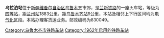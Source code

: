 {{Infobox China railway station
|车站名称 = 乌拉泊站
|图片 = 
|图片介绍 = 
 |车站位置=[[新疆维吾尔自治区|新疆维吾尔自治区]][[乌鲁木齐|乌鲁木齐]]市郊
 |坐标 = {{coord|43|42|17.91|N|87|34|33.40|E|format=dms|display=inline,title|type:railwaystation}}
 |归属=[[乌鲁木齐铁路局|乌鲁木齐铁路局]] 
 |线路=[[兰新铁路|兰新铁路]] 
 |车站等级=[[四等站_(中国)|四等站]] 
}}
'''乌拉泊站'''位于[[新疆维吾尔自治区|新疆维吾尔自治区]][[乌鲁木齐|乌鲁木齐]]市郊，是[[兰新铁路|兰新铁路]]的一座火车站，等级为[[四等站_(中国)|四等站]]，距[[兰州站|兰州站]]1883公里，距[[乌鲁木齐站|乌鲁木齐站]]9公里，本站及相邻上下行区间均为[[电气化|电气化]]区段。本站办理客货运业务。邮政编码为830049。

{{Start rail box|[[中国铁路|中国铁路]]}} 
{{s-inop|[[芨芨槽子站|芨芨槽子]]}} 
{{s-line|[[兰新铁路|兰新铁路]]}} 
{{s-inop|[[乌鲁木齐南站|乌鲁木齐南]]}} 
{{End box}} 
 
{{兰新铁路}} 
[[Category:乌鲁木齐市铁路车站|Category:乌鲁木齐市铁路车站]]
[[Category:1962年启用的铁路车站|Category:1962年启用的铁路车站]]